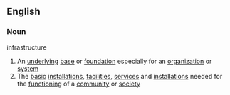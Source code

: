 ==English==
===Noun===
;infrastructure
#An [[underlying]] [[base]] or [[foundation]] especially for an [[organization]] or [[system]]
#The [[basic]] [[installations]], [[facilities]], [[service]]s and [[installation]]s needed for the [[functioning]] of a [[community]] or [[society]]